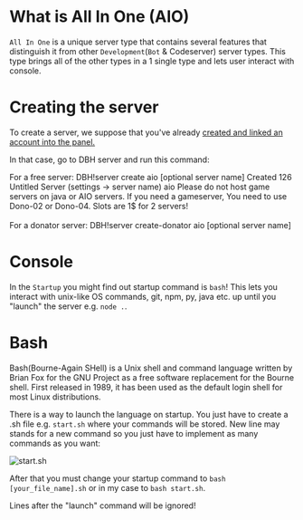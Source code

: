 
# What is All In One (AIO)

`All In One` is a unique server type that contains several features that distinguish it from other `Development`(`Bot` & Codeserver) server types. This type brings all of the other types in a 1 single type and lets user interact with console.

# Creating the server

To create a server, we suppose that you've already [created and linked an account into the panel.](https://docs.danbot.dev/getting-started)

In that case, go to DBH server and run this command:

For a free server: 
<DiscordMessages>
  <DiscordMessage
							author="Jonfirexbox"
							avatar="https://avatars.githubusercontent.com/u/66625200?v=4"
							roleColor='#00cfff'
              roleName='Client'
	>DBH!server create aio [optional server name]
  <DiscordEmbed slot="embeds" color="#00FF00">
		<DiscordEmbedFields slot="fields">
			<DiscordEmbedField fieldTitle="__**Status**__"> Created </DiscordEmbedField>
      <DiscordEmbedField fieldTitle="__**Created for user ID**__"> 126 </DiscordEmbedField>
      <DiscordEmbedField fieldTitle="__**Server name**__"> Untitled Server (settings -> server name) </DiscordEmbedField>
      <DiscordEmbedField fieldTitle="__**Type**__">	aio	</DiscordEmbedField>
      <DiscordEmbedField fieldTitle="__**WARNING**__"> Please do not host game servers on java or AIO servers. If you need a gameserver, You need to use Dono-02 or Dono-04. Slots are 1$ for 2 servers! </DiscordEmbedField>
		</DiscordEmbedFields>
	</DiscordEmbed>
   </DiscordMessage>
</DiscordMessages>
<br></br>
For a donator server: 
<DiscordMessages>
  <DiscordMessage
							author="Jonfirexbox"
							avatar="https://avatars.githubusercontent.com/u/66625200?v=4"
              roleName='Donator'
							roleColor='#ff00a0'
							roleIcon='https://images-ext-1.discordapp.net/external/jcxosamsnMQwF-XU7dDsYt5Mz_ti0BRJc5pzpGSDPQ0/https/cdn.discordapp.com/role-icons/898041754564046869/576cbb697c65c8fffe1df17961401d8b.png?format=webp&quality=lossless'
	>DBH!server create-donator aio [optional server name]</DiscordMessage>
</DiscordMessages>

# Console

In the `Startup` you might find out startup command is `bash`! This lets you interact with unix-like OS commands, git, npm, py, java etc. up until you "launch" the server e.g. `node .`.

# Bash

Bash(Bourne-Again SHell) is a Unix shell and command language written by Brian Fox for the GNU Project as a free software replacement for the Bourne shell. First released in 1989, it has been used as the default login shell for most Linux distributions.

<Redirect
  href="https://en.wikipedia.org/wiki/Bash_(Unix_shell)"
  label="Source: Wikipedia"
/>

There is a way to launch the language on startup. You just have to create a .sh file e.g. `start.sh` where your commands will be stored. New line may stands for a new command so you just have to implement as many commands as you want:

![start.sh](/content/aio/start.sh.png)

After that you must change your startup command to `bash [your_file_name].sh` or in my case to `bash start.sh`.

<Tip>Lines after the "launch" command will be ignored!</Tip>

<Redirect
  href="https://www.youtube.com/watch?v=I4EWvMFj37g"
  label="Youtube: Bash in 100 Seconds"
/>
